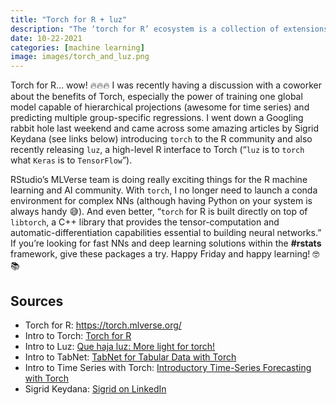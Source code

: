 ```yaml
---
title: "Torch for R + luz"
description: "The ‘torch for R’ ecosystem is a collection of extensions for torch, an R framework for machine learning and artificial intelligence based on PyTorch."
date: 10-22-2021
categories: [machine learning]
image: images/torch_and_luz.png
---
```


Torch for R... wow! 🔥🔥🔥 I was recently having a discussion with a coworker about the benefits of Torch, especially the power of training one global model capable of hierarchical projections (awesome for time series) and predicting multiple group-specific regressions. I went down a Googling rabbit hole last weekend and came across some amazing articles by Sigrid Keydana (see links below) introducing `torch` to the R community and also recently releasing `luz`, a high-level R interface to Torch ("`luz` is to `torch` what `Keras` is to `TensorFlow`").

RStudio's MLVerse team is doing really exciting things for the R machine learning and AI community. With `torch`, I no longer need to launch a conda environment for complex NNs (although having Python on your system is always handy 😅). And even better, "`torch` for R is built directly on top of `libtorch`, a C++ library that provides the tensor-computation and automatic-differentiation capabilities essential to building neural networks." If you're looking for fast NNs and deep learning solutions within the **#rstats** framework, give these packages a try. Happy Friday and happy learning! 🤓📚

## Sources

- Torch for R: [https://torch.mlverse.org/](https://torch.mlverse.org/)
- Intro to Torch: [Torch for R](https://blogs.rstudio.com/ai/posts/2020-09-29-introducing-torch-for-r/)
- Intro to Luz: [Que haja luz: More light for torch!](https://blogs.rstudio.com/ai/posts/2021-06-17-luz/)
- Intro to TabNet: [TabNet for Tabular Data with Torch](https://blogs.rstudio.com/ai/posts/2021-02-11-tabnet/)
- Intro to Time Series with Torch: [Introductory Time-Series Forecasting with Torch](https://blogs.rstudio.com/ai/posts/2021-03-10-forecasting-time-series-with-torch_1/)
- Sigrid Keydana: [Sigrid on LinkedIn](https://www.linkedin.com/in/sigrid-keydana-9a16b410/?originalSubdomain=de)